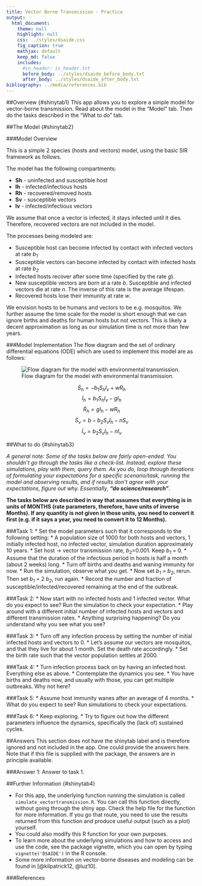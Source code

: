 ```yaml
---
title: Vector Borne Transmission - Practice
output:
  html_document:
    theme: null
    highlight: null
    css: ../styles/dsaide.css
    fig_caption: true
    mathjax: default 
    keep_md: false
    includes:
      #in_header: in_header.txt
      before_body: ../styles/dsaide_before_body.txt
      after_body: ../styles/dsaide_after_body.txt 
bibliography: ../media/references.bib
---
```


##Overview {#shinytab1}
This app allows you to explore a simple model for vector-borne transmission. Read about the model in the "Model" tab. Then do the tasks described in the "What to do" tab.


##The Model {#shinytab2}

###Model Overview

This is a simple 2 species (hosts and vectors) model, using the basic SIR framework as follows.

The model has the following compartments:  

* **Sh** - uninfected and susceptible host 
* **Ih** - infected/infectious hosts
* **Rh** - recovered/removed hosts
* **Sv** - susceptible vectors
* **Iv** - infected/infectious vectors

We assume that once a vector is infected, it stays infected until it dies. Therefore, recovered vectors are not included in the model.


The processes being modeled are:

* Susceptible host can become infected by contact with infected vectors at rate _b~1~_ 
* Susceptible vectors can become infected by contact with infected hosts at rate _b~2~_ 
* Infected hosts recover after some time (specified by the rate _g_). 
* New susceptible vectors are born at a rate _b_. Susceptible and infected vectors die at rate _n_. The inverse of this rate is the average lifespan. 
* Recovered hosts lose their immunity at rate _w_.

We envision hosts to be humans and vectors to be e.g. mosquitos. We further assume the time scale for the model is short enough that we can ignore births and deaths for human hosts but not vectors. This is likely a decent approximation as long as our simulation time is not more than few years.


###Model Implementation
The flow diagram and the set of ordinary differential equations (ODE) which are used to implement this model are as follows:

![Flow diagram for the model with environmental transmission.](../media/vectorbornemodel.png)


$$\dot S_h = - b_1 S_h I_v + w R_h$$ 
$$\dot I_h = b_1 S_h I_v  - g I_h$$ 
$$\dot R_h = g I_h - w R_h$$
$$\dot S_v =b - b_2 S_v I_h - n S_v$$ 
$$\dot I_v = b_2 S_v I_h  - n I_v$$ 



##What to do {#shinytab3}

_A general note: Some of the tasks below are fairly open-ended. You shouldn't go through the tasks like a check-list. Instead, explore these simulations, play with them, query them. As you do, loop through iterations of formulating your expectations for a specific scenario/task, running the model and observing results, and if results don't agree with your expectations, figure out why. Essentially, **"do science/research"**._ 

**The tasks below are described in way that assumes that everything is in units of MONTHS (rate parameters, therefore, have units of inverse Months). If any quantity is not given in those units, you need to convert it first (e.g. if it says a year, you need to convert it to 12 Months).**

###Task 1: 
* Set the model parameters such that it corresponds to the following setting: 
    * A population size of 1000 for both hosts and vectors, 1 initially infected host, no infected vector, simulation duration approximately 10 years.
    * Set host -> vector transmission rate, _b~2~_=0.001. Keep _b~1~_ = 0.
    * Assume that the duration of the infectious period in hosts is half a month (about 2 weeks) long. 
    * Turn off births and deaths and waning immunity for now.
* Run the simulation, observe what you get. 
* Now set _b~1~_ = _b~2~_, rerun. Then set _b~1~_ = 2 _b~2~_, run again.
* Record the number and fraction of susceptible/infected/recovered remaining at the end of the outbreak.    

###Task 2: 
* Now start with no infected hosts and 1 infected vector. What do you expect to see? Run the simulation to check your expectation.
* Play around with a different initial number of infected hosts and vectors and different transmission rates.
* Anything surprising happening? Do you understand why you see what you see?

###Task 3: 
* Turn off any infection process by setting the number of initial infected hosts and vectors to 0. 
* Let's assume our vectors are mosquitos, and that they live for about 1 month. Set the death rate accordingly.
* Set the birth rate such that the vector population settles at 2000.

###Task 4: 
* Turn infection process back on by having an infected host. Everything else as above.
* Contemplate the dynamics you see. 
* You have births and deaths now, and usually with those, you can get multiple outbreaks. Why not here?

###Task 5: 
* Assume host immunity wanes after an average of 4 months. 
* What do you expect to see? Run simulations to check your expectations.

###Task 6: 
* Keep exploring. 
* Try to figure out how the different parameters influence the dynamics, specifically the (lack of) sustained cycles.


##Answers 
This section does not have the shinytab label and is therefore ignored and not included in the app. One could provide the answers here. Note that if this file is supplied with the package, the answers are in principle available.

###Answer 1: 
Answer to task 1.


##Further Information {#shinytab4}

* For this app, the underlying function running the simulation is called `simulate_vectortransmission.R`. You can call this function directly, without going through the shiny app. Check the help file for the function for more information. If you go that route, you need to use the results returned from this function and produce useful output (such as a plot) yourself. 
* You could also modify this R function for your own purposes.
* To learn more about the underlying simulations and how to access and use the code, see the package vignette, which you can open by typing `vignette('DSAIDE')` in the R console.
* Some more information on vector-borne diseases and modeling can be found in [@kilpatrick12, @luz10].


###References

